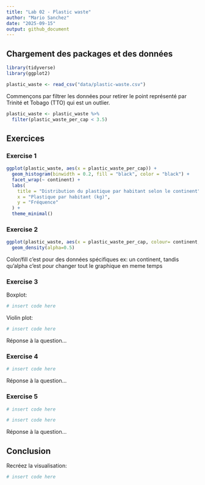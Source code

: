 ```yaml
---
title: "Lab 02 - Plastic waste"
author: "Mario Sanchez"
date: "2025-09-15"
output: github_document
---
```


## Chargement des packages et des données

```r
library(tidyverse)
library(ggplot2)
```

```r
plastic_waste <- read_csv("data/plastic-waste.csv")
```

Commençons par filtrer les données pour retirer le point représenté par Trinité et Tobago (TTO) qui est un outlier.

```r
plastic_waste <- plastic_waste %>%
  filter(plastic_waste_per_cap < 3.5)
```


## Exercices

### Exercise 1

```r
ggplot(plastic_waste, aes(x = plastic_waste_per_cap)) +
  geom_histogram(binwidth = 0.2, fill = "black", color = "black") +
  facet_wrap(~ continent) +
  labs(
    title = "Distribution du plastique par habitant selon le continent",
    x = "Plastique par habitant (kg)",
    y = "Fréquence"
  ) +
  theme_minimal()

```

### Exercise 2

```r
ggplot(plastic_waste, aes(x = plastic_waste_per_cap, colour= continent, fill=continent)) +
  geom_density(alpha=0.5)
```

  Color/fill c'est pour des données spécifiques ex: un continent, tandis qu'alpha c'est pour changer tout le graphique en meme temps


### Exercise 3

Boxplot:

```r
# insert code here
```

Violin plot:

```r
# insert code here
```

Réponse à la question...

### Exercise 4


```r
# insert code here
```

Réponse à la question...

### Exercise 5


```r
# insert code here
```

```r
# insert code here
```

Réponse à la question...

## Conclusion

Recréez la visualisation:

```r
# insert code here
```
